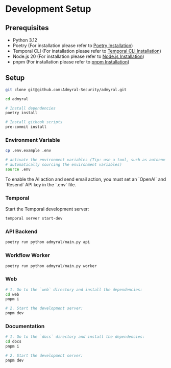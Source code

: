
# Development Setup

## Prerequisites

-   Python 3.12
-   Poetry (For installation please refer to [Poetry Installation](https://python-poetry.org/docs/#installation))
-   Temporal CLI (For installation please refer to [Temporal CLI Installation](https://docs.temporal.io/cli))
-   Node.js 20 (For installation please refer to [Node.js Installation](https://nodejs.org/en/download/))
-   pnpm (For installation please refer to [pnpm Installation](https://pnpm.io/installation))

## Setup

```bash
git clone git@github.com:Admyral-Security/admyral.git

cd admyral

# Install dependencies
poetry install

# Install githook scripts
pre-commit install
```

### Environment Variable

```bash
cp .env.example .env

# activate the environment variables (Tip: use a tool, such as autoenv or autodir, for
# automatically sourcing the environment variables)
source .env
```

<Callout type="info">
	To enable the AI action and send email action, you must set an `OpenAI` and
	`Resend` API key in the `.env` file.
</Callout>

### Temporal

Start the Temporal development server:

```bash
temporal server start-dev
```

### API Backend

```bash
poetry run python admyral/main.py api
```

### Workflow Worker

```bash
poetry run python admyral/main.py worker
```

### Web

```bash
# 1. Go to the `web` directory and install the dependencies:
cd web
pnpm i

# 2. Start the development server:
pnpm dev
```

### Documentation

```bash
# 1. Go to the `docs` directory and install the dependencies:
cd docs
pnpm i

# 2. Start the development server:
pnpm dev
```

###
